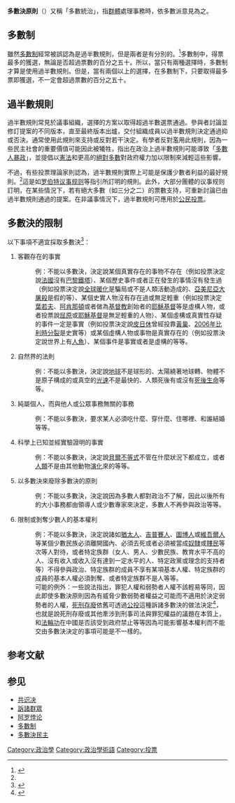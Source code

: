 '''多數決原則'''（{{lang-en|'''Majority rule'''}}）又稱「多數統治」，指[[群體|群體]]處理事務時，依多數派意見為之。

==多數制==
雖然[[多數制|多數制]]經常被誤認為是過半數規則，但是兩者是有分別的。<ref name="Tyranny">{{cite web|title=The Tyranny of the Supermajority: How Majority Rule Protects Minorities|url=http://repositories.cdlib.org/cgi/viewcontent.cgi?article=1001&context=csd|accessdate=2008-06-09|author=Anthony J. McGann|date=2002|format=PDF|publisher=Center for the Study of Democracy|archive-date=2009-10-10|archive-url=https://web.archive.org/web/20091010144357/http://repositories.cdlib.org/cgi/viewcontent.cgi?article=1001&context=csd|dead-url=no}}</ref>多數制中，得票最多的獲選，無論是否超過票數的百分之五十。所以，當只有兩種選擇時，多數制才算是使用過半數規則。但是，當有兩個以上的選擇，在多數制下，只要取得最多票即獲選，不一定會超過票數的百分之五十。

==過半數規則==
過半數規則常見於議事組織，選擇的方案以取得超過半數選票通過。參與者討論並修訂提案的不同版本，直至最終版本出爐，交付組織成員以過半數規則決定通過抑或否決。通常使用此規則來支持或反對若干決定。有學者反對濫用此規則，因為一些民主社會的重要價值可能因此被犧牲，指出在政治上過半數規則可能導致「[[多數人暴政|多數人暴政]]」，並提倡以[[憲法|憲法]]和更高的[[絕對多數|絕對多數]]對政府權力加以限制來減輕這些影響。

不過，有些投票理論家則認為，過半數規則實際上可能是保護少數者利益的最好規則。<ref name="Tyranny" />這是如[[罗伯特议事规则|罗伯特议事规则]]等指引所訂明的規則。此外，大部分團體的议事规则訂明，在某些情況下，若有絕大多數（如三分之二）的票數支持，可重新討論已由過半數規則通過的提案。在非議事情況下，過半數規則可應用於[[公民投票|公民投票]]。

==多數決的限制==
以下事項不適宜採取多數決<ref>{{Cite book|url=https://books.google.com.tw/books?id=SsxaDwAAQBAJ&pg=PA31|publisher=千華數位文化|date=2018-03-30|isbn=978-986-487-336-4|language=zh-TW|last=蔡綸|last2=朱曦|title=108年準備國考的第一堂公民課─看這本就夠了: [初考／五等]|pages=31}}</ref>：
# 客觀存在的事實
#: 例：不能以多數決，決定說某個真實存在的事物不存在（例如投票決定說[[法國|法國]]沒有[[巴黎鐵塔|巴黎鐵塔]]）、某個歷史事件或者正在發生的事情沒有發生過（例如投票決定說[[全球暖化|全球暖化]]是騙局或不是人類活動造成的、[[亞美尼亞大屠殺|亞美尼亞大屠殺]]是假的等）、某個史實人物沒有存在過或無足輕重（例如投票決定[[尼古拉·伊万诺维奇·叶若夫|葉若夫]]、[[阿肯那頓|阿肯那頓]]或者做為[[基督教|基督教]]創始者的[[耶稣|耶穌基督]]等是虛構人物，或者投票說[[屈原|屈原]]或[[耶穌基督|耶穌基督]]是無足輕重的人物）、某個虛構或真實性存疑的事件一定是事實（例如投票決定說[[皮日休|皮日休]]曾經投靠[[黃巢|黃巢]]、[[再見比利時|2006年比利時分裂]]是史實等）或某個虛構人物或事物是真實存在的（例如投票決定說世界上有[[人魚|人魚]]）、某個事件是事實或者是虛構的等等。
# 自然界的法則
#: 例：不能以多數決，決定說[[地球|地球]]不是球形的、太陽繞著地球轉、物體不是原子構成的或真空的[[光速|光速]]不是最快的、人類死後有或沒有[[死後生命|死後生命]]等等。
# 純屬個人，而與他人或公眾事務無關的事務
#: 例：不能以多數決，要求某人必須吃什麼、穿什麼、住哪裡、和誰結婚等等。
# 科學上已知並經實驗證明的事實
#: 例：不能以多數決，決定說[[贝尔定理|貝爾不等式]]不管在什麼狀況下都成立，或者[[人類|人類]]不是由其他動物[[演化|演化]]來的等等。
# 以多數決來廢除多數決的原則
#: 例：不能以多數決，決定說因為多數人都對政治不了解，因此以後所有的大小事務都由領導人或少數專家來決定，多數人不再參與政治等等。
# 限制或剝奪少數人的基本權利
#: 例：不能以多數決，決定說諸如[[猶太人|猶太人]]、[[吉普賽人|吉普賽人]]、[[圖博人|圖博人]]或[[維吾爾人|維吾爾人]]等某個少數民族必須離開國內、必須去死或者必須被當成[[奴隸|奴隸]]或[[賤民|賤民]]等次等人對待，或者特定族群（女人、男人、少數民族、教育水平不高的人、沒有收入或收入沒有達到一定水平的人、特定政黨或理念的支持者等）不得參與政治、特定族群的成員不享有某項基本人權、特定族群的成員的基本人權必須剝奪、或者特定族群不是人等等。
#: 可能的例外：一些說法指出，罪犯人權和弱勢者人權不該輕易等同，因此即使多數決原則因為有威脅少數弱勢者權益之可能而不適用於決定弱勢者的人權，[[死刑存廢|死刑存廢]]依舊可透過[[公投|公投]]這種訴諸多數決的做法決定<ref name="對廢除死刑的六個困惑">{{cite journal |author1=陳瑞麟 |title=對廢除死刑的六個困惑 |journal=思想 |date=2011-01 |issue=17 |pages=189-207 |url=https://reflexionjournaldotcom.files.wordpress.com/2018/05/e5b08de5bba2e999a4e6adbbe58891e79a84e585ade5808be59bb0e68391.pdf |access-date=2020-11-23 |archive-date=2020-11-30 |archive-url=https://web.archive.org/web/20201130092531/https://reflexionjournaldotcom.files.wordpress.com/2018/05/e5b08de5bba2e999a4e6adbbe58891e79a84e585ade5808be59bb0e68391.pdf |dead-url=yes }}</ref>，也就是說死刑存廢或其他牽涉到刑事司法與罪犯權益的議題在本質上，和[[法輪功|法輪功]]在中國是否該受到政府禁止等等因為可能影響基本權利而不能交由多數決決定的事項可能是不一樣的。

== 参考文献 ==
{{Reflist}}

== 参见 ==
* [[共识决|共识决]]
* [[訴諸群眾|訴諸群眾]]
* [[阿罗悖论|阿罗悖论]]
* [[多數制|多數制]]
* [[多數決民主|多數決民主]]

{{Authority control}}

[[Category:政治學|Category:政治學]]
[[Category:政治學術語|Category:政治學術語]]
[[Category:投票|Category:投票]]